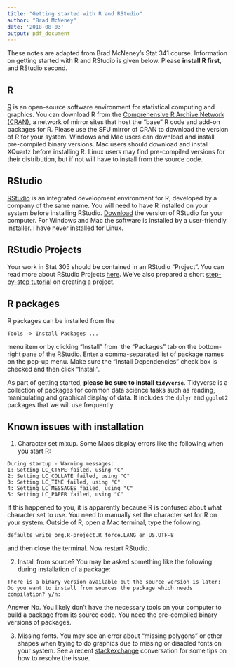 ```yaml
---
title: "Getting started with R and RStudio"
author: "Brad McNeney"
date: '2018-08-03'
output: pdf_document
---
```



These notes are adapted from Brad McNeney's Stat 341 course. Information on getting started with R and RStudio is given below. Please **install R first**, and RStudio second.

## R

[R](http://www.r-project.org) is an open-source software environment for statistical computing and graphics. You can download R from the [Comprehensive R Archive Network (CRAN)](http://cran.r-project.org), a network of mirror sites that host the "base" R code and add-on packages for R. Please use the SFU mirror of CRAN to download the version of R for your system. Windows and Mac users can download and install pre-compiled binary versions. Mac users should download and install XQuartz before installing R. Linux users may find pre-compiled versions for their distribution, but if not will have to install from the source code.

## RStudio

[RStudio](http://www.rstudio.com_) is an integrated development environment for R, developed by a company of the same name. You will need to have R installed on your system before installing RStudio. [Download](https://www.rstudio.com/products/rstudio/download/) the version of RStudio for your computer. For Windows and Mac the software is installed by a user-friendly installer. I have never installed for Linux.

## RStudio Projects

Your work in Stat 305 should be contained in an RStudio "Project". You can read more about RStudio Projects [here](https://support.rstudio.com/hc/en-us/articles/200526207-Using-Projects). We've also prepared a short [step-by-step tutorial](https://github.com/SFUStatgen/RforStat2/blob/master/RTutorials/CreateProjRStudio/createProj.pdf)
on creating a project.

## R packages

R packages can be installed from the
```
Tools -> Install Packages ...
```
menu item or by clicking "Install" from  the "Packages" tab on the bottom-right pane of the RStudio. Enter a comma-separated list of package names on the pop-up menu. Make sure the "Install Dependencies" check box is checked and then click "Install".

As part of getting started, **please be sure to install
`tidyverse`**. Tidyverse is a collection of packages for 
common data science tasks such as reading, manipulating
and graphical display of data. It includes the 
`dplyr` and `ggplot2` packages that we will use frequently.


## Known issues with installation

1. Character set mixup.
Some Macs display errors like the following when you start R:
```
During startup - Warning messages:
1: Setting LC_CTYPE failed, using "C" 
2: Setting LC_COLLATE failed, using "C" 
3: Setting LC_TIME failed, using "C" 
4: Setting LC_MESSAGES failed, using "C" 
5: Setting LC_PAPER failed, using "C"
```
If this happened to you, it is apparently because R is confused about what character set to use. You need to manually set the character set for R on your system. Outside of R, open a Mac terminal, type the following:
```
defaults write org.R-project.R force.LANG en_US.UTF-8
```
and then close the terminal. Now restart RStudio.

2. Install from source?
You may be asked something like the following during installation of a package:
```
There is a binary version available but the source version is later: 
Do you want to install from sources the package which needs compilation? y/n: 
```
Answer No. You likely don't have the necessary tools on your computer to build a package from its source code. You need the pre-compiled binary versions of packages.

3. Missing fonts.
You may see an error about "missing polygons" or other shapes when trying to do graphics due to missing or disabled fonts on your system. See a recent [stackexchange](http://stackoverflow.com/questions/10581440/error-in-grid-calll-textbounds-as-graphicsannotxlabel-xx-xy-polygon) conversation for some tips on how to resolve the issue.
